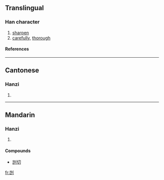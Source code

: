 {{see|剴}}

==Translingual==
===Han character===
{{Han char|rn=18|rad=刀|as=06|sn=8|four=|canj=山山中弓 (UULN)}}
# [[sharpen]]
# [[carefully]], [[thorough]]
====References====
{{Han ref|kx=0139.251|hdz=10334.090|uh=5240|ud=21056}}
----
==Cantonese==
===Hanzi===
{{yue-hanzi|jyut=|y=hoi2}}
# {{defn|Cantonese}}
----
==Mandarin==
===Hanzi===
{{cmn-hanzi|tra=剴|pin=[[kǎi]] (kai3)|wg=k'ai<sup>3</sup>}}
# {{defn|Mandarin}}

====Compounds====
*[[剀切]]




[[fr:剀]]